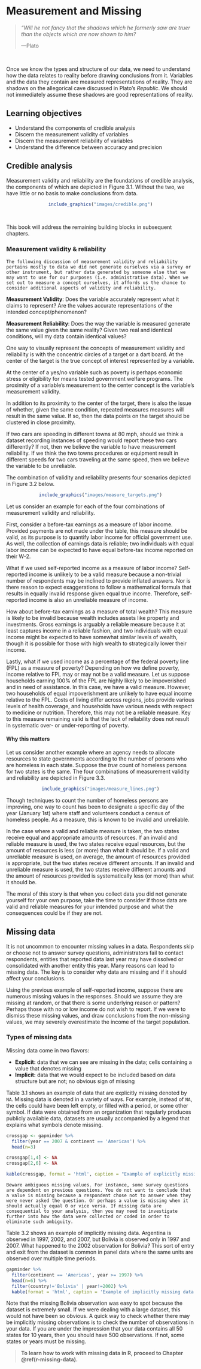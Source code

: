 # Measurement and Missing

> *"Will he not fancy that the shadows which he formerly saw are truer than the objects which are now shown to him?*
>
>---Plato

<br>

Once we know the types and structure of our data, we need to understand how the data relates to reality before drawing conclusions from it. Variables and the data they contain are measured representations of reality. They are shadows on the allegorical cave discussed in Plato's *Republic*. We should not immediately assume these shadows are good representations of reality.

## Learning objectives

- Understand the components of credible analysis
- Discern the measurement validity of variables
- Discern the measurement reliability of variables
- Understand the difference between accuracy and precision

## Credible analysis

Measurement validity and reliability are the foundations of credible analysis, the components of which are depicted in Figure 3.1. Without the two, we have little or no basis to make conclusions from data.

<center>
```r
include_graphics("images/credible.png")
```
</center>

<br>

This book will address the remaining building blocks in subsequent chapters.

### Measurement validity & reliability

```block
The following discussion of measurement validity and reliability pertains mostly to data we did not generate ourselves via a survey or other instrument, but rather data generated by someone else that we may want to use for our purposes (i.e. administrative data). When we set out to measure a concept ourselves, it affords us the chance to consider additional aspects of validity and reliability.
```

**Measurement Validity**: Does the variable accurately represent what it claims to represent? Are the values accurate representations of the intended concept/phenomenon?

**Measurement Reliability**: Does the way the variable is measured generate the same value given the same reality? Given two real and identical conditions, will my data contain identical values?

One way to visually represent the concepts of measurement validity and reliability is with the concentric circles of a target or a dart board. At the center of the target is the true concept of interest represented by a variable.

At the center of a yes/no variable such as poverty is perhaps economic stress or eligibility for means tested government welfare programs. The proximity of a variable's measurement to the center concept is the variable's measurement validity.

In addition to its proximity to the center of the target, there is also the issue of whether, given the same condition, repeated measures measures will result in the same value. If so, then the data points on the target should be clustered in close proximity. 

If two cars are speeding in different towns at 80 mph, should we think a dataset recording instances of speeding would report these two cars differently? If not, then we believe the variable to have measurement reliability. If we think the two towns procedures or equipment result in different speeds for two cars traveling at the same speed, then we believe the variable to be unreliable.

The combination of validity and reliability presents four scenarios depicted in Figure 3.2 below.

<center>
```r
include_graphics("images/measure_targets.png")
```
</center>

Let us consider an example for each of the four combinations of measurement validity and reliability.

First, consider a before-tax earnings as a measure of labor income. Provided payments are not made under the table, this measure should be valid, as its purpose is to quantify labor income for official government use. As well, the collection of earnings data is reliable; two individuals with equal labor income can be expected to have equal before-tax income reported on their W-2.

What if we used self-reported income as a measure of labor income? Self-reported income is unlikely to be a valid measure because a non-trivial number of respondents may be inclined to provide inflated answers. Nor is there reason to expect exaggerations to follow a mathematical formula that results in equally invalid response given equal true income. Therefore, self-reported income is also an unreliable measure of income.

How about before-tax earnings as a measure of total wealth? This measure is likely to be invalid because wealth includes assets like property and investments. Gross earnings is arguably a reliable measure because it at least captures income in a reliable fashion, and two individuals with equal income might be expected to have somewhat similar levels of wealth, though it is possible for those with high wealth to strategically lower their income.

Lastly, what if we used income as a percentage of the federal poverty line (FPL) as a measure of poverty? Depending on how we define poverty, income relative to FPL may or may not be a valid measure. Let us suppose households earning 100% of the FPL are highly likely to be impoverished and in need of assistance. In this case, we have a valid measure. However, two households of equal impoverishment are unlikely to have equal income relative to the FPL. Costs of living differ across regions, jobs provide various levels of health coverage, and households have various needs with respect to medicine or nutrition. Therefore, this may not be a reliable measure. Key to this measure remaining valid is that the lack of reliability does not result in systematic over- or under-reporting of poverty. 

#### Why this matters

Let us consider another example where an agency needs to allocate resources to state governments according to the number of persons who are homeless in each state. Suppose the *true* count of homeless persons for two states is the same. The four combinations of measurement validity and reliability are depicted in Figure 3.3.

<center>
```r
include_graphics("images/measure_lines.png")
```
</center>

Though techniques to count the number of homeless persons are improving, one way to count has been to designate a specific day of the year (January 1st) where staff and volunteers conduct a census of homeless people. As a measure, this is known to be invalid and unreliable.

In the case where a valid and reliable measure is taken, the two states receive equal and appropriate amounts of resources. If an invalid and reliable measure is used, the two states receive equal resources, but the amount of resources is less (or more) than what it should be. If a valid and unreliable measure is used, on average, the amount of resources provided is appropriate, but the two states receive different amounts. If an invalid and unreliable measure is used, the two states receive different amounts and the amount of resources provided is systematically less (or more) than what it should be.

The moral of this story is that when you collect data you did not generate yourself for your own purpose, take the time to consider if those data are valid and reliable measures for your intended purpose and what the consequences could be if they are not.

## Missing data

It is not uncommon to encounter missing values in a data. Respondents skip or choose not to answer survey questions, administrators fail to contact respondents, entities that reported data last year may have dissolved or consolidated with another entity this year. Many reasons can lead to missing data. The key is to consider why data are missing and if it should affect your conclusions.

Using the previous example of self-reported income, suppose there are numerous missing values in the responses. Should we assume they are missing at random, or that there is some underlying reason or pattern? Perhaps those with no or low income do not wish to report. If we were to dismiss these missing values, and draw conclusions from the non-missing values, we may severely overestimate the income of the target population.

### Types of missing data

Missing data come in two flavors:

- **Explicit:** data that we can see are missing in the data; cells containing a value that denotes missing
- **Implicit:** data that we would expect to be included based on data structure but are not; no obvious sign of missing

Table 3.1 shows an example of data that are explicitly missing denoted by `NA`. Missing data is denoted in a variety of ways. For example, instead of `NA`, the cells could have been left empty, or filled with a period, or some other symbol. If data were obtained from an organization that regularly produces publicly available data, datasets are usually accompanied by a legend that explains what symbols denote missing. 

```r
crossgap <- gapminder %>% 
  filter(year == 2007 & continent == 'Americas') %>% 
  head(n=3)

crossgap[1,4] <- NA
crossgap[2,6] <- NA

kable(crossgap, format = 'html', caption = "Example of explicitly missing data")
```

```block
Beware ambiguous missing values. For instance, some survey questions are dependent on previous questions. You do not want to conclude that a value is missing because a respondent chose not to answer when they were never asked the question. Or perhaps a value is missing when it should actually equal 0 or vice versa. If missing data are consequential to your analysis, then you may need to investigate further into how the data were collected or coded in order to eliminate such ambiguity.
```

Table 3.2 shows an example of implicitly missing data. Argentina is observed in 1997, 2002, and 2007, but Bolivia is observed only in 1997 and 2007. What happened to the 2002 observation for Bolivia? This sort of entry and exit from the dataset is common in panel data where the same units are observed over multiple time periods. 

```r
gapminder %>% 
  filter(continent == 'Americas', year >= 1997) %>% 
  head(n=6) %>%
  filter(country!='Bolivia' | year!=2002) %>% 
  kable(format = 'html', caption = 'Example of implicitly missing data')
```

Note that the missing Bolivia observation was easy to spot because the dataset is extremely small. If we were dealing with a large dataset, this would not have been so obvious. A quick way to check whether there may be implicitly missing observations is to check the number of observations in your data. If you are under the impression that your data contains all 50 states for 10 years, then you should have 500 observations. If not, some states or years must be missing.

> **To learn how to work with missing data in R, proceed to Chapter \@ref(r-missing-data).**

